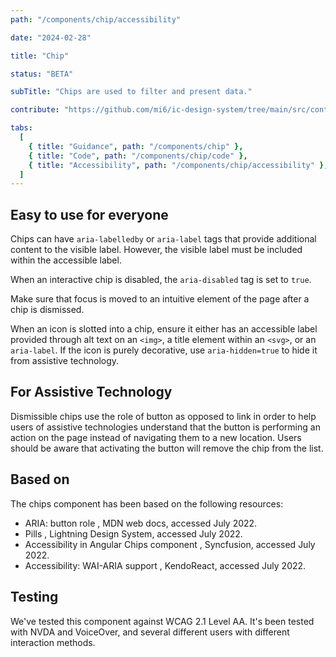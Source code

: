 ```yaml
---
path: "/components/chip/accessibility"

date: "2024-02-28"

title: "Chip"

status: "BETA"

subTitle: "Chips are used to filter and present data."

contribute: "https://github.com/mi6/ic-design-system/tree/main/src/content/structured/components/chip"

tabs:
  [
    { title: "Guidance", path: "/components/chip" },
    { title: "Code", path: "/components/chip/code" },
    { title: "Accessibility", path: "/components/chip/accessibility" },
  ]
---
```


## Easy to use for everyone

Chips can have `aria-labelledby` or `aria-label` tags that provide additional content to the visible label. However, the visible label must be included within the accessible label.

When an interactive chip is disabled, the `aria-disabled` tag is set to `true`.

Make sure that focus is moved to an intuitive element of the page after a chip is dismissed.

When an icon is slotted into a chip, ensure it either has an accessible label provided through alt text on an `<img>`, a title element within an `<svg>`, or an `aria-label`. If the icon is purely decorative, use `aria-hidden=true` to hide it from assistive technology.

## For Assistive Technology

Dismissible chips use the role of button as opposed to link in order to help users of assistive technologies understand that the button is performing an action on the page instead of navigating them to a new location. Users should be aware that activating the button will remove the chip from the list.

## Based on

The chips component has been based on the following resources:

<ul>
  <li>
    <ic-link
      target="_blank"
      href="https://developer.mozilla.org/en-US/docs/Web/Accessibility/ARIA/Roles/button_role"
      rel="noreferer noopener nofollow"
    >
      ARIA: button role
    </ic-link>
    , MDN web docs, accessed July 2022.
  </li>
  <li>
    <ic-link
      target="_blank"
      href="https://www.lightningdesignsystem.com/components/pills/"
      rel="noreferer noopener nofollow"
    >
      Pills
    </ic-link>
    , Lightning Design System, accessed July 2022.
  </li>
  <li>
    <ic-link
      target="_blank"
      href="https://ej2.syncfusion.com/angular/documentation/chips/accessibility/"
      rel="noreferer noopener nofollow"
    >
      Accessibility in Angular Chips component
    </ic-link>
    , Syncfusion, accessed July 2022.
  </li>
  <li>
    <ic-link
      target="_blank"
      href="https://www.telerik.com/kendo-react-ui/components/button/chiplist/accessibility/"
      rel="noreferer noopener nofollow"
    >
      Accessibility: WAI-ARIA support
    </ic-link>
    , KendoReact, accessed July 2022.
  </li>
</ul>

## Testing

We've tested this component against WCAG 2.1 Level AA. It's been tested with NVDA and VoiceOver, and several different users with different interaction methods.
